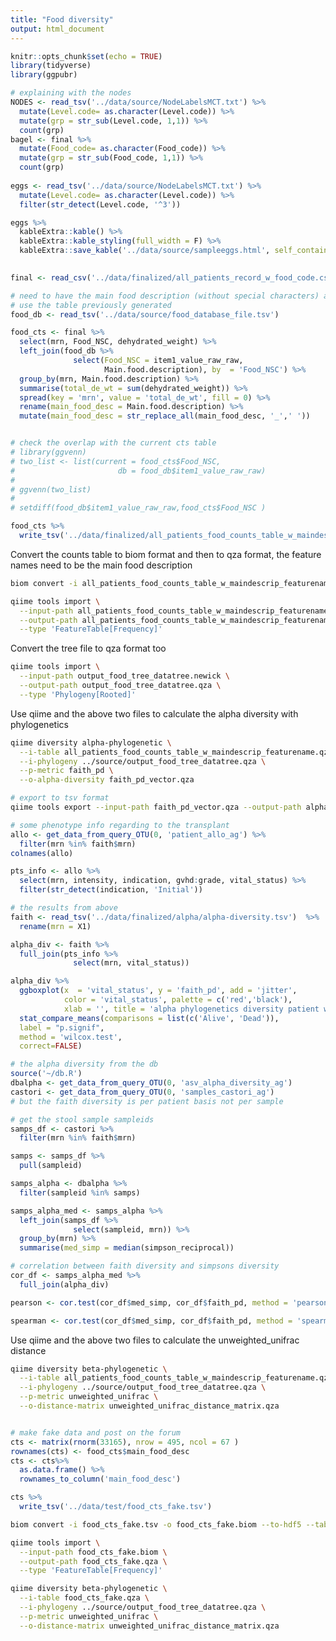 ```yaml
---
title: "Food diversity"
output: html_document
---
```


```r
knitr::opts_chunk$set(echo = TRUE)
library(tidyverse)
library(ggpubr)
```

```r
# explaining with the nodes
NODES <- read_tsv('../data/source/NodeLabelsMCT.txt') %>% 
  mutate(Level.code= as.character(Level.code)) %>% 
  mutate(grp = str_sub(Level.code, 1,1)) %>% 
  count(grp)
bagel <- final %>% 
  mutate(Food_code= as.character(Food_code)) %>% 
  mutate(grp = str_sub(Food_code, 1,1)) %>% 
  count(grp)
  
eggs <- read_tsv('../data/source/NodeLabelsMCT.txt') %>% 
  mutate(Level.code= as.character(Level.code)) %>% 
  filter(str_detect(Level.code, '^3'))

eggs %>% 
  kableExtra::kable() %>% 
  kableExtra::kable_styling(full_width = F) %>% 
  kableExtra::save_kable('../data/source/sampleeggs.html', self_contained = T)
  
```


```r
final <- read_csv('../data/finalized/all_patients_record_w_food_code.csv')

```

```r
# need to have the main food description (without special characters) as the feature name
# use the table previously generated
food_db <- read_tsv('../data/source/food_database_file.tsv')

food_cts <- final %>% 
  select(mrn, Food_NSC, dehydrated_weight) %>% 
  left_join(food_db %>% 
              select(Food_NSC = item1_value_raw_raw,
                     Main.food.description), by  = 'Food_NSC') %>% 
  group_by(mrn, Main.food.description) %>% 
  summarise(total_de_wt = sum(dehydrated_weight)) %>% 
  spread(key = 'mrn', value = 'total_de_wt', fill = 0) %>% 
  rename(main_food_desc = Main.food.description) %>% 
  mutate(main_food_desc = str_replace_all(main_food_desc, '_',' '))


# check the overlap with the current cts table
# library(ggvenn)
# two_list <- list(current = food_cts$Food_NSC,
#                       db = food_db$item1_value_raw_raw)
#    
# ggvenn(two_list) 
#  
# setdiff(food_db$item1_value_raw_raw,food_cts$Food_NSC )

food_cts %>% 
  write_tsv('../data/finalized/all_patients_food_counts_table_w_maindescrip_featurename.tsv')

```

Convert the counts table to biom format and then to qza format, the feature names need to be the main food description

```bash
biom convert -i all_patients_food_counts_table_w_maindescrip_featurename.tsv -o all_patients_food_counts_table_w_maindescrip_featurename.biom --to-hdf5 --table-type="Table"
```

```bash
qiime tools import \
  --input-path all_patients_food_counts_table_w_maindescrip_featurename.biom \
  --output-path all_patients_food_counts_table_w_maindescrip_featurename.qza \
  --type 'FeatureTable[Frequency]'
```


Convert the tree file to qza format too

```bash
qiime tools import \
  --input-path output_food_tree_datatree.newick \
  --output-path output_food_tree_datatree.qza \
  --type 'Phylogeny[Rooted]'
```

Use qiime and the above two files to calculate the alpha diversity with phylogenetics


```bash
qiime diversity alpha-phylogenetic \
  --i-table all_patients_food_counts_table_w_maindescrip_featurename.qza \
  --i-phylogeny ../source/output_food_tree_datatree.qza \
  --p-metric faith_pd \
  --o-alpha-diversity faith_pd_vector.qza
```

```bash
# export to tsv format
qiime tools export --input-path faith_pd_vector.qza --output-path alpha
```

```r
# some phenotype info regarding to the transplant
allo <- get_data_from_query_OTU(0, 'patient_allo_ag') %>% 
  filter(mrn %in% faith$mrn)
colnames(allo)

pts_info <- allo %>% 
  select(mrn, intensity, indication, gvhd:grade, vital_status) %>% 
  filter(str_detect(indication, 'Initial')) 
```

```r
# the results from above  
faith <- read_tsv('../data/finalized/alpha/alpha-diversity.tsv')  %>% 
  rename(mrn = X1)

alpha_div <- faith %>% 
  full_join(pts_info %>% 
              select(mrn, vital_status))

alpha_div %>% 
  ggboxplot(x  = 'vital_status', y = 'faith_pd', add = 'jitter', 
            color = 'vital_status', palette = c('red','black'),
            xlab = '', title = 'alpha phylogenetics diversity patient wise') +
  stat_compare_means(comparisons = list(c('Alive', 'Dead')),
  label = "p.signif",
  method = 'wilcox.test',
  correct=FALSE)
```

```r
# the alpha diversity from the db
source('~/db.R')
dbalpha <- get_data_from_query_OTU(0, 'asv_alpha_diversity_ag')
castori <- get_data_from_query_OTU(0, 'samples_castori_ag')
# but the faith diversity is per patient basis not per sample

# get the stool sample sampleids
samps_df <- castori %>% 
  filter(mrn %in% faith$mrn)

samps <- samps_df %>% 
  pull(sampleid)

samps_alpha <- dbalpha %>% 
  filter(sampleid %in% samps)

samps_alpha_med <- samps_alpha %>% 
  left_join(samps_df %>% 
              select(sampleid, mrn)) %>% 
  group_by(mrn) %>% 
  summarise(med_simp = median(simpson_reciprocal))
```

```r
# correlation between faith diversity and simpsons diversity
cor_df <- samps_alpha_med %>% 
  full_join(alpha_div) 

pearson <- cor.test(cor_df$med_simp, cor_df$faith_pd, method = 'pearson')$estimate

spearman <- cor.test(cor_df$med_simp, cor_df$faith_pd, method = 'spearman', exact = F)$estimate
```

Use qiime and the above two files to calculate the unweighted_unifrac distance 

```bash
qiime diversity beta-phylogenetic \
  --i-table all_patients_food_counts_table_w_maindescrip_featurename.qza \
  --i-phylogeny ../source/output_food_tree_datatree.qza \
  --p-metric unweighted_unifrac \
  --o-distance-matrix unweighted_unifrac_distance_matrix.qza
```

```r

```



```r
# make fake data and post on the forum
cts <- matrix(rnorm(33165), nrow = 495, ncol = 67 ) 
rownames(cts) <- food_cts$main_food_desc
cts <- cts%>% 
  as.data.frame() %>% 
  rownames_to_column('main_food_desc')

cts %>% 
  write_tsv('../data/test/food_cts_fake.tsv')
```

```bash
biom convert -i food_cts_fake.tsv -o food_cts_fake.biom --to-hdf5 --table-type="Table"
```

```bash
qiime tools import \
  --input-path food_cts_fake.biom \
  --output-path food_cts_fake.qza \
  --type 'FeatureTable[Frequency]'
```


```bash
qiime diversity beta-phylogenetic \
  --i-table food_cts_fake.qza \
  --i-phylogeny ../source/output_food_tree_datatree.qza \
  --p-metric unweighted_unifrac \
  --o-distance-matrix unweighted_unifrac_distance_matrix.qza
```